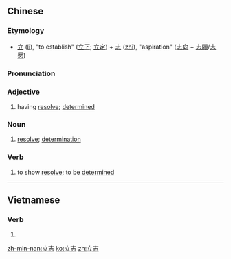==Chinese==
{{zh-forms}}

===Etymology===
* [[立]] ([[lì]]), "to establish" ([[立下]]; [[立定]]) + [[志]] ([[zhì]]), "aspiration" ([[志向]] + [[志願]]/[[志愿]])

===Pronunciation===
{{zh-pron
|m=lìzhì
|cat=a,n
}}

===Adjective===
{{zh-adj}}

# having [[resolve]]; [[determined]]

===Noun===
{{zh-noun}}

# [[resolve]]; [[determination]]

===Verb===
{{zh-verb}}

# to show [[resolve]]; to be [[determined]]

----

==Vietnamese==
{{vi-hantutab}}

===Verb===
{{vi-hantu}}

# {{han tu form of|lập chí|to show [[resolve]]; to be [[determined]]}}

[[zh-min-nan:立志]]
[[ko:立志]]
[[zh:立志]]